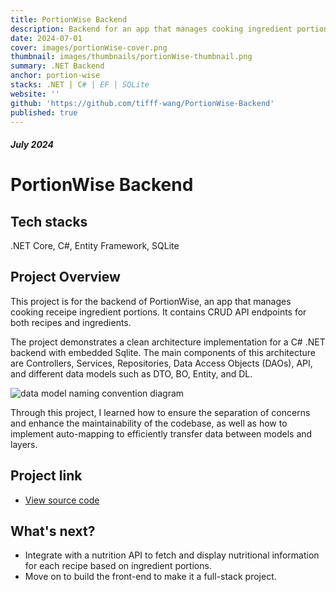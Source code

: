 ```yaml
---
title: PortionWise Backend
description: Backend for an app that manages cooking ingredient portions
date: 2024-07-01
cover: images/portionWise-cover.png
thumbnail: images/thumbnails/portionWise-thumbnail.png
summary: .NET Backend
anchor: portion-wise
stacks: .NET | C# | EF | SQLite
website: ''
github: 'https://github.com/tifff-wang/PortionWise-Backend'
published: true
---
```


##### July 2024

# PortionWise Backend

## Tech stacks
.NET Core, C#, Entity Framework, SQLite

## Project Overview

This project is for the backend of PortionWise, an app that manages cooking receipe ingredient portions. It contains CRUD API endpoints for both recipes and ingredients.

The project demonstrates a clean architecture implementation for a C# .NET backend with embedded Sqlite. The main components of this architecture are Controllers, Services, Repositories, Data Access Objects (DAOs), API, and different data models such as DTO, BO, Entity, and DL.

<img
    src="/images/data_model_naming_convention.png"
    alt="data model naming convention diagram"
/>

Through this project, I learned how to ensure the separation of concerns and enhance the maintainability of the codebase, as well as how to implement auto-mapping to efficiently transfer data between models and layers.

## Project link

-   [View source code](https://github.com/tifff-wang/PortionWise-Backend)

## What's next?

-   Integrate with a nutrition API to fetch and display nutritional information for each recipe based on ingredient portions.
-   Move on to build the front-end to make it a full-stack project.
